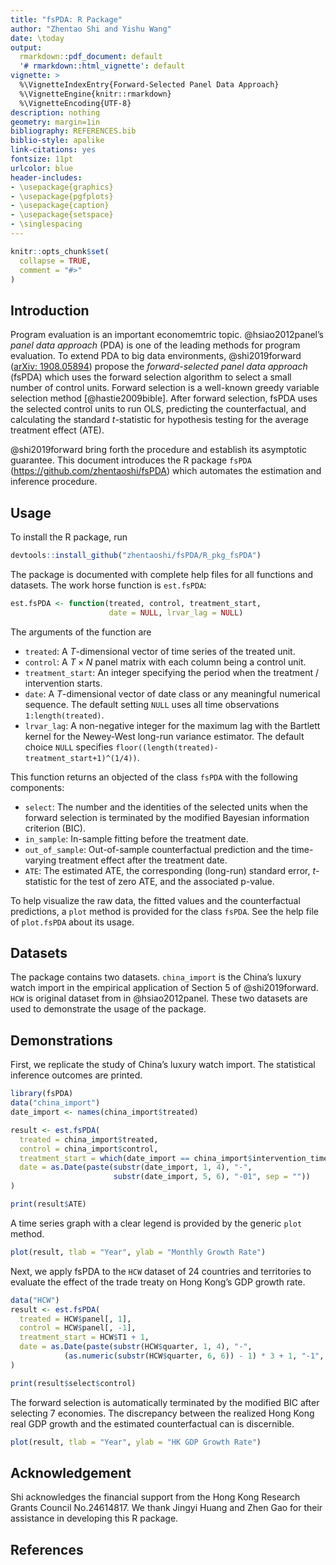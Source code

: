 ```yaml
---
title: "fsPDA: R Package"
author: "Zhentao Shi and Yishu Wang"
date: \today
output:
  rmarkdown::pdf_document: default
  '# rmarkdown::html_vignette': default
vignette: >
  %\VignetteIndexEntry{Forward-Selected Panel Data Approach}
  %\VignetteEngine{knitr::rmarkdown}
  %\VignetteEncoding{UTF-8}
description: nothing
geometry: margin=1in
bibliography: REFERENCES.bib
biblio-style: apalike
link-citations: yes
fontsize: 11pt
urlcolor: blue
header-includes:
- \usepackage{graphics}
- \usepackage{pgfplots}
- \usepackage{caption}
- \usepackage{setspace}
- \singlespacing
---  
```


```r
knitr::opts_chunk$set(
  collapse = TRUE,
  comment = "#>"
)
```

## Introduction


Program evaluation is an important economemtric topic. 
@hsiao2012panel's *panel data approach* (PDA) is one of the leading methods for program evaluation.
To extend PDA to big data environments, 
@shi2019forward ([arXiv: 1908.05894](https://arxiv.org/abs/1908.05894)) propose the *forward-selected panel data approach* (fsPDA)
which uses the forward selection algorithm to select a small number
of control units.
Forward selection is a well-known greedy variable selection method 
[@hastie2009bible]. After forward selection, fsPDA uses the selected control units to run OLS, predicting the counterfactual,
and calculating the standard *t*-statistic for hypothesis testing
for the average treatment effect (ATE).



@shi2019forward bring forth the procedure and establish its asymptotic guarantee. 
This document introduces the R package `fsPDA` ([https://github.com/zhentaoshi/fsPDA](https://github.com/zhentaoshi/fsPDA))
which automates the estimation and inference procedure.


## Usage
To install the R package, run
```r
devtools::install_github("zhentaoshi/fsPDA/R_pkg_fsPDA")
```

The package is documented with complete help files for all functions and datasets. 
The work horse function is `est.fsPDA`:
```r
est.fsPDA <- function(treated, control, treatment_start, 
                      date = NULL, lrvar_lag = NULL) 
```
The arguments of the function are

*  `treated`: A $T$-dimensional vector of time series of the treated unit.
*  `control`: A $T\times N$ panel matrix with each column being a control unit.
*  `treatment_start`: An integer specifying the period when the treatment / intervention starts. 
*  `date`:  A $T$-dimensional vector of date class or any meaningful numerical sequence. The  default setting `NULL` uses all time observations `1:length(treated)`.
* `lrvar_lag`: A non-negative integer for the maximum lag with the Bartlett kernel for the Newey-West long-run variance estimator. The default choice `NULL` specifies `floor((length(treated)-treatment_start+1)^(1/4))`.

This function returns an objected of the class `fsPDA` with the following components:

* `select`: The number and the identities of the selected units when the forward selection is terminated by the modified Bayesian information criterion (BIC).
* `in_sample`: In-sample fitting before the treatment date. 
* `out_of_sample`: Out-of-sample counterfactual prediction and the time-varying treatment effect after the treatment date. 
* `ATE`: The estimated ATE, the corresponding (long-run) standard error, *t*-statistic for the test of zero ATE, and the associated p-value.

To help visualize the raw data, the fitted values and the counterfactual predictions,
a `plot` method is provided for the class `fsPDA`. 
See the help file of `plot.fsPDA` about its usage.


## Datasets

The package contains two datasets. `china_import` is the China's luxury watch import 
in the empirical application of Section 5 of @shi2019forward. 
`HCW` is original dataset from in @hsiao2012panel. 
These two datasets are used to demonstrate the usage of the package.

## Demonstrations


First, we replicate the study of China's luxury watch import. 
The statistical inference outcomes are printed.

```r
library(fsPDA)
data("china_import")
date_import <- names(china_import$treated)

result <- est.fsPDA(
  treated = china_import$treated, 
  control = china_import$control,
  treatment_start = which(date_import == china_import$intervention_time),
  date = as.Date(paste(substr(date_import, 1, 4), "-", 
                       substr(date_import, 5, 6), "-01", sep = ""))
)

print(result$ATE)
```

A time series graph with a clear legend is provided by the generic `plot` method. 

```r
plot(result, tlab = "Year", ylab = "Monthly Growth Rate")
```

Next, we apply fsPDA to the `HCW` dataset of 24 countries and territories to evaluate 
the effect of the trade treaty on Hong Kong's GDP growth rate.

```r
data("HCW")
result <- est.fsPDA(
  treated = HCW$panel[, 1], 
  control = HCW$panel[, -1],
  treatment_start = HCW$T1 + 1,
  date = as.Date(paste(substr(HCW$quarter, 1, 4), "-", 
            (as.numeric(substr(HCW$quarter, 6, 6)) - 1) * 3 + 1, "-1", sep = ""))
)

print(result$select$control)
```
The forward selection is automatically terminated by the modified BIC after selecting 7 economies. The discrepancy between the realized Hong Kong real GDP growth and the 
estimated counterfactual can is discernible.

```r
plot(result, tlab = "Year", ylab = "HK GDP Growth Rate")
```

## Acknowledgement

Shi acknowledges the financial support from the Hong Kong Research
Grants Council No.24614817. We thank Jingyi Huang and Zhen Gao for their
assistance in developing this R package. 



## References
